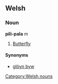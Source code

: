 ==Welsh==
===Noun===
'''pili-pala''' ''m''
#[[butterfly|Butterfly]]

====Synonyms====
*[[glöyn byw]]

[[Category:Welsh nouns]]